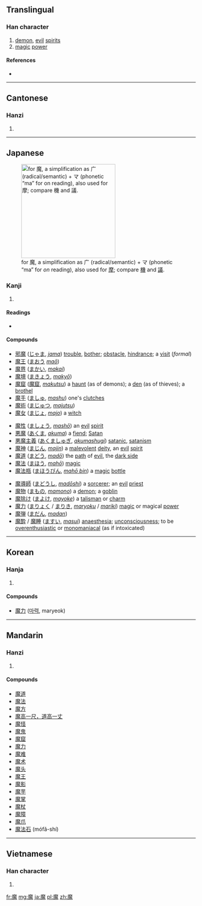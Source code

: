 ==Translingual==

===Han character===
{{Han char|rn=194|rad=鬼|as=11|sn=21|four=0021<sub>3</sub>|canj=戈金竹山戈 (ICHUI), 戈木竹山戈 (IDHUI)}}

# [[demon]], [[evil]] [[spirits]]
# [[magic]] [[power]]

====References====
* {{Han ref|kx=1462.670|dkj=45906|dj=1997.020|hdz=74436.110|uh=9B54|ud=39764|bh=C55D|bd=50525}}

----

==Cantonese==

===Hanzi===
{{yue-hanzi|jyut=|y=mo1}}

# {{defn|lang=yue|sort=鬼11}}

----

==Japanese==
[[File:RYAKUJI ma.png|thumb|right|250px|{{w|Ryakuji}} for 魔, a {{w|phono-semantic}} simplification as 广 (radical/semantic) + マ (phonetic “ma” for ''on'' reading), also used for [[摩#Japanese|摩]]; compare [[機#Japanese|機]] and [[議#Japanese|議]].]]

===Kanji===
{{ja-kanji|grade=c|rs=鬼11}}

# {{defn|lang=ja|sort=鬼11}}

====Readings====
* {{ja-readings
| on=<!--
-->[[ま]] (''[[ma]]'')
| kun=<!--
-->
}}

====Compounds====
{{top3}}
* [[邪魔]] ([[じゃま]], ''[[jama]]'') [[trouble]], [[bother]]; [[obstacle]], [[hindrance]]; a [[visit]] (''formal'')
* [[魔王]] ([[まおう]] ''[[maō]]'')
* [[魔界]] ([[まかい]], ''[[makai]]'')
* [[魔境]] ([[まきょう]], ''[[makyō]]'')
* [[魔窟]] ([[魔窟]], ''[[makutsu]]'') a [[haunt]] (as of demons); a [[den]] (as of thieves); a [[brothel]]
* [[魔手]] ([[ましゅ]], ''[[mashu]]'') one's [[clutches]]
* [[魔術]] ([[まじゅつ]], ''[[majutsu]]'')
* [[魔女]] ([[まじょ]], ''[[majo]]'') a [[witch]]
{{mid3}}
* [[魔性]] ([[ましょう]], ''[[mashō]]'') an [[evil]] [[spirit]]
* [[悪魔]] ([[あくま]], ''[[akuma]]'') a [[fiend]]; [[Satan]]
* [[悪魔主義]] ([[あくましゅぎ]], ''[[akumashugi]]'') [[satanic]], [[satanism]]
* [[魔神]] ([[まじん]], ''[[majin]]'') a [[malevolent]] [[deity]], an [[evil]] [[spirit]]
* [[魔道]] ([[まどう]], ''[[madō]]'') the [[path]] of [[evil]], the [[dark side]]
* [[魔法]] ([[まほう]], ''[[mahō]]'') [[magic]]
* [[魔法瓶]] ([[まほうびん]], ''[[mahō bin]]'') a [[magic]] [[bottle]]
{{mid3}}
* [[魔導師]] ([[まどうし]], ''[[madōshi]]'') a [[sorcerer]]; an [[evil]] [[priest]]
* [[魔物]] ([[まもの]], ''[[mamono]]'') a [[demon]]; a [[goblin]]
* [[魔除け]] ([[まよけ]], ''[[mayoke]]'') a [[talisman]] or [[charm]]
* [[魔力]] ([[まりょく]] / [[まりき]], ''[[maryoku]]'' / ''[[mariki]]'') [[magic]] or magical [[power]]
* [[魔弾]] ([[まだん]], ''[[madan]]'')
* [[魔酔]] / [[魔睡]] ([[ますい]], ''[[masui]]'') [[anaesthesia]]; [[unconsciousness]]; to be [[overenthusiastic]] or [[monomaniacal]] (as if intoxicated)
{{bottom}}

----

==Korean==

===Hanja===
{{ko-hanja|hangeul=마|eumhun=|rv=ma|mr=ma|y=ma}}

# {{defn|lang=ko|sort=鬼11}}

====Compounds====
* [[魔力]] ([[마력]], maryeok)

----

==Mandarin==

===Hanzi===
{{cmn-hanzi|pin=[[mó]] ([[mo2]])|wg=mo<sup>2</sup>}}

# {{defn|lang=cmn|sort=鬼11}}

====Compounds====
* [[魔道]]
* [[魔法]]
* [[魔方]]
* [[魔高一尺，道高一丈]]
* [[魔怪]]
* [[魔鬼]]
* [[魔窟]]
* [[魔力]]
* [[魔难]]
* [[魔术]]
* [[魔头]]
* [[魔王]]
* [[魔影]]
* [[魔芋]]
* [[魔掌]]
* [[魔杖]]
* [[魔障]]
* [[魔爪]]
* [[魔法石]] (mófǎ-shí)

----

==Vietnamese==

===Han character===
{{vi-hantu|[[ma]]|rs=鬼11}}

# {{defn|lang=vi|sort=鬼11}}

[[fr:魔]]
[[mg:魔]]
[[ja:魔]]
[[pl:魔]]
[[zh:魔]]